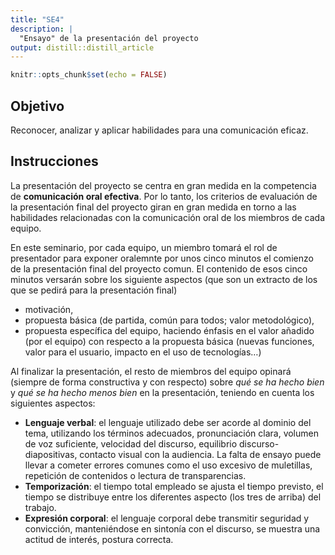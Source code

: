 ```yaml
---
title: "SE4"
description: |
  "Ensayo" de la presentación del proyecto
output: distill::distill_article
---
```


```r
knitr::opts_chunk$set(echo = FALSE)
```

## Objetivo

Reconocer, analizar y aplicar habilidades para una comunicación eficaz.

## Instrucciones 

La presentación del proyecto se centra en gran medida en la competencia de **comunicación oral efectiva**. Por lo tanto, los criterios de evaluación de la presentación final del proyecto giran en gran medida en torno a las habilidades relacionadas con la comunicación oral de los miembros de cada equipo.

En este seminario, por cada equipo, un miembro tomará el rol de presentador para exponer oralemnte por unos cinco minutos el comienzo de la presentación final del proyecto comun. El contenido de esos cinco minutos versarán sobre los siguiente aspectos (que son un extracto de los que se pedirá para la presentación final)

-   motivación, 
-   propuesta básica (de partida, común para todos; valor metodológico), 
-   propuesta específica del equipo, haciendo énfasis en el valor añadido (por el equipo) con respecto a la propuesta básica (nuevas funciones, valor para el usuario, impacto en el uso de tecnologías...)


Al finalizar la presentación, el resto de miembros del equipo opinará (siempre de forma constructiva y con respecto) sobre *qué se ha hecho bien* y *qué se ha hecho menos bien* en la presentación, teniendo en cuenta los siguientes aspectos:

-   **Lenguaje verbal**: el lenguaje utilizado debe ser acorde al dominio del tema, utilizando los términos adecuados, pronunciación clara, volumen de voz suficiente, velocidad del discurso, equilibrio discurso-diapositivas, contacto visual con la audiencia. La falta de ensayo puede llevar a cometer errores comunes como el uso excesivo de muletillas, repetición de contenidos o lectura de transparencias.
-   **Temporización**: el tiempo total empleado se ajusta el tiempo previsto, el tiempo se distribuye entre los diferentes aspecto (los tres de arriba) del trabajo. 
-   **Expresión corporal**: el lenguaje corporal debe transmitir seguridad y convicción, manteniéndose en sintonía con el discurso, se muestra una actitud de interés, postura correcta. 


